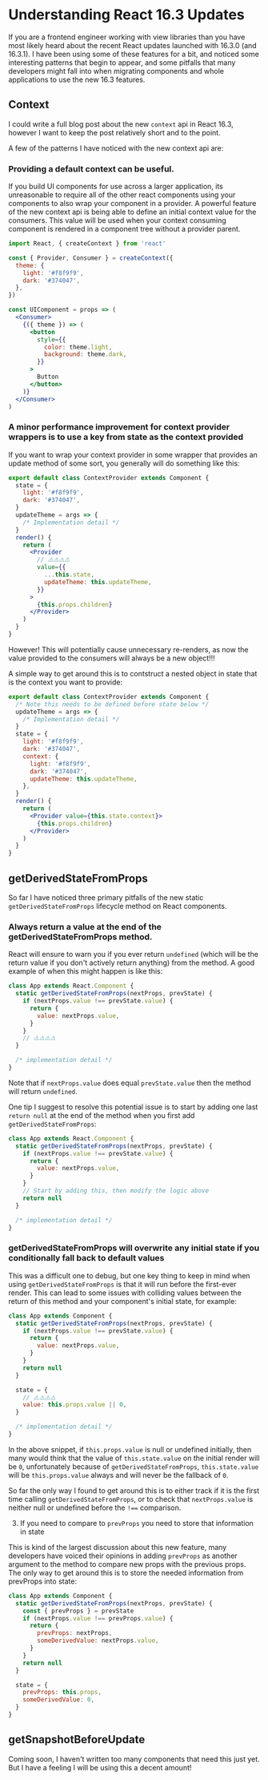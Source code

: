 # Understanding React 16.3 Updates

If you are a frontend engineer working with view libraries than you have most likely heard about the recent React updates launched with 16.3.0 (and 16.3.1). I have been using some of these features for a bit, and noticed some interesting patterns that begin to appear, and some pitfalls that many developers might fall into when migrating components and whole applications to use the new 16.3 features.

## Context

I could write a full blog post about the new `context` api in React 16.3, however I want to keep the post relatively short and to the point.

A few of the patterns I have noticed with the new context api are:

### Providing a default context can be useful.

If you build UI components for use across a larger application, its unreasonable to require all of the other react components using your components to also wrap your component in a provider. A powerful feature of the new context api is being able to define an initial context value for the consumers. This value will be used when your context consuming component is rendered in a component tree without a provider parent.

```jsx
import React, { createContext } from 'react'

const { Provider, Consumer } = createContext({
  theme: {
    light: '#f8f9f9',
    dark: '#374047',
  },
})

const UIComponent = props => (
  <Consumer>
    {({ theme }) => (
      <button
        style={{
          color: theme.light,
          background: theme.dark,
        }}
      >
        Button
      </button>
    )}
  </Consumer>
)
```

### A minor performance improvement for context provider wrappers is to use a key from state as the context provided

If you want to wrap your context provider in some wrapper that provides an update method of some sort, you generally will do something like this:

```jsx
export default class ContextProvider extends Component {
  state = {
    light: '#f8f9f9',
    dark: '#374047',
  }
  updateTheme = args => {
    /* Implementation detail */
  }
  render() {
    return (
      <Provider
        // ⚠️⚠️⚠️⚠️
        value={{
          ...this.state,
          updateTheme: this.updateTheme,
        }}
      >
        {this.props.children}
      </Provider>
    )
  }
}
```

However! This will potentially cause unnecessary re-renders, as now the value provided to the consumers will always be a new object!!!

A simple way to get around this is to contstruct a nested object in state that is the context you want to provide:

```jsx
export default class ContextProvider extends Component {
  /* Note this needs to be defined before state below */
  updateTheme = args => {
    /* Implementation detail */
  }
  state = {
    light: '#f8f9f9',
    dark: '#374047',
    context: {
      light: '#f8f9f9',
      dark: '#374047',
      updateTheme: this.updateTheme,
    },
  }
  render() {
    return (
      <Provider value={this.state.context}>
        {this.props.children}
      </Provider>
    )
  }
}
```

## getDerivedStateFromProps

So far I have noticed three primary pitfalls of the new static `getDerivedStateFromProps` lifecycle method on React components.

### Always return a value at the end of the getDerivedStateFromProps method.

React will ensure to warn you if you ever return `undefined` (which will be the return value if you don't actively return anything) from the method. A good example of when this might happen is like this:

```jsx
class App extends React.Component {
  static getDerivedStateFromProps(nextProps, prevState) {
    if (nextProps.value !== prevState.value) {
      return {
        value: nextProps.value,
      }
    }
    // ⚠️⚠️⚠️⚠️
  }

  /* implementation detail */
}
```

Note that if `nextProps.value` does equal `prevState.value` then the method will return `undefined`.

One tip I suggest to resolve this potential issue is to start by adding one last `return null` at the end of the method when you first add `getDerivedStateFromProps`:

```jsx
class App extends React.Component {
  static getDerivedStateFromProps(nextProps, prevState) {
    if (nextProps.value !== prevState.value) {
      return {
        value: nextProps.value,
      }
    }
    // Start by adding this, then modify the logic above
    return null
  }

  /* implementation detail */
}
```

### getDerivedStateFromProps will overwrite any initial state if you conditionally fall back to default values

This was a difficult one to debug, but one key thing to keep in mind when using `getDerivedStateFromProps` is that it will run before the first-ever render. This can lead to some issues with colliding values between the return of this method and your component's initial state, for example:

```jsx
class App extends Component {
  static getDerivedStateFromProps(nextProps, prevState) {
    if (nextProps.value !== prevState.value) {
      return {
        value: nextProps.value,
      }
    }
    return null
  }

  state = {
    // ⚠️⚠️⚠️⚠️
    value: this.props.value || 0,
  }

  /* implementation detail */
}
```

In the above snippet, if `this.props.value` is null or undefined initially, then many would think that the value of `this.state.value` on the initial render will be `0`, unfortunately because of `getDerivedStateFromProps`, `this.state.value` will be `this.props.value` always and will never be the fallback of `0`.

So far the only way I found to get around this is to either track if it is the first time calling `getDerivedStateFromProps`, or to check that `nextProps.value` is neither null or undefined before the `!==` comparison.

3.  If you need to compare to `prevProps` you need to store that information in state

This is kind of the largest discussion about this new feature, many developers have voiced their opinions in adding `prevProps` as another argument to the method to compare new props with the previous props. The only way to get around this is to store the needed information from prevProps into state:

```jsx
class App extends Component {
  static getDerivedStateFromProps(nextProps, prevState) {
    const { prevProps } = prevState
    if (nextProps.value !== prevProps.value) {
      return {
        prevProps: nextProps,
        someDerivedValue: nextProps.value,
      }
    }
    return null
  }

  state = {
    prevProps: this.props,
    someDerivedValue: 0,
  }
}
```

## getSnapshotBeforeUpdate

Coming soon, I haven't written too many components that need this just yet. But I have a feeling I will be using this a decent amount!
